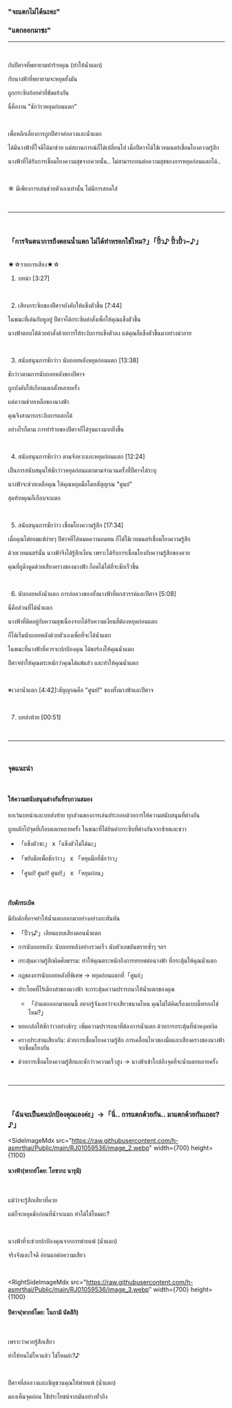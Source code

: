 <WideImageMdx src="https://raw.githubusercontent.com/h-asmrthai/Public/main/RJ01059536/image_4.webp" width={2200} height={200}>
    <h3 style={{ color: "rgb(245,230,145)" }}>"จะแตกไม่ได้นะคะ"</h3>
    <h3 style={{ color: "rgb(245,125,230)" }}>"แตกออกมาซะ"</h3>
</WideImageMdx>

---

<br />

กับปีศาจที่พยายามทำร้ายคุณ (ทำให้น้ำแตก)

กับนางฟ้าที่พยายามจะหยุดยั้งมัน

ถูกกระซิบถ้อยคำที่ขัดแย้งกัน

นี่คืองาน "ชักว่าวหยุดก่อนแตก"

<br />

เพื่อหลีกเลี่ยงการถูกปีศาจล่อลวงและน้ำแตก

ได้มีนางฟ้าที่ใจดีได้มาช่วย แต่สถานการณ์ก็ได้เปลี่ยนไป เมื่อปีศาจได้ใช้เวทมนตร์เชื่อมโยงความรู้สึก

นางฟ้าที่ได้รับการเชื่อมโยงความสุขจากควยนั้น.. ไม่สามารถทนต่อความสุขของการหยุดก่อนแตกได้..

<br />

☆ มีเพียงการเล่นช่วยตัวเองเท่านั้น ไม่มีการสอดใส่

<br />

---

<br />

### 「การจินตนาการถึงตอนน้ำแตก ไม่ได้ทำหรอกใช่ไหม?」「ปิ้ว♪ ปิ้วปิ้ว~♪」

<ImageMdx src="https://raw.githubusercontent.com/h-asmrthai/Public/main/RJ01059536/image_1.webp" width={1600} height={1200} />

<br />
★☆รายการเสียง★☆
<br />

1.  บทนำ [3:27]

<br />

2. เสียงกระซิบของปีศาจบังคับให้แข็งตัวขึ้น [7:44]

ในขณะที่เล่นกับหูอยู่ ปีศาจได้กระซิบคำสั่งเพื่อให้คุณแข็งตัวขึ้น

นางฟ้าตอบโต้ด้วยคำสั่งด้วยการให้ระงับการแข็งตัวลง แต่คุณก็แข็งตัวขึ้นมาอย่างน่าอาย

<br />

3. สนับสนุนการชักว่าว นับถอยหลังหยุดก่อนแตก [13:38]

ชักว่าวตามการนับถอยหลังของปีศาจ

ถูกบังคับให้เกือบแตกตั้งหลายครั้ง

แต่ความช่วยเหลือของนางฟ้า

คุณจึงสามารถระงับการแตกได้

อย่างไรก็ตาม การทำร้ายของปีศาจก็ได้รุนแรงมากยิ่งขึ้น

<br />

4. สนับสนุนการชักว่าว ตามจังหวะและหยุดก่อนแตก [12:24]

เป็นการสนับสนุนให้ชักว่าวหยุดก่อนแตกตามจำนวนครั้งที่ปีศาจได้ระบุ

นางฟ้าจะช่วยเหลือคุณ ให้คุณหยุดมือโดยสัญญาณ "ศูนย์"

สุดท้ายคุณก็เกือบจะแตก

<br />

5. สนับสนุนการชักว่าว เชื่อมโยงความรู้สึก [17:34]

เมื่อคุณไม่ยอมแพ้ง่ายๆ ปีศาจที่ได้หมดความอดทน ก็ได้ใช้เวทมนตร์เชื่อมโยงความรู้สึก

ด้วยเวทมนตร์นั้น นางฟ้าจึงได้รู้สึกเงี่ยน เพราะได้รับการเชื่อมโยงกับความรู้สึกของควย

คุณที่ถูดึงดูดด้วยเสียงครางของนางฟ้า ก็อดไม่ได้ที่จะชักเร็วขึ้น

<br />

6. นับถอยหลังน้ำแตก การล่อลวงของทั้งนางฟ้าที่ตกสวรรค์และปีศาจ [5:08]

นี่คือส่วนที่ได้น้ำแตก

นางฟ้าที่ติดอยู่กับความสุขเนื่องจากได้รับความเงี่ยนที่ต้องหยุดก่อนแตก

ก็ได้เริ่มนับถอยหลังด้วยตัวเองเพื่อที่จะได้น้ำแตก

ในขณะที่นางฟ้าที่ควรจะปกป้องคุณ ได้ขอร้องให้คุณน้ำแตก

ปีศาจทำให้คุณตระหนักว่าคุณได้แพ้แล้ว และทำให้คุณน้ำแตก

<br />

※เวลาน้ำแตก [4:42]:สัญญาณคือ "ศูนย์!" ของทั้งนางฟ้าและปีศาจ

<br />

7. บทส่งท้าย [00:51]

<br />

---

<br />

### จุดแนะนำ

<br />

#### ให้ความสนับสนุนต่างกันที่รบกวนสมอง

ยกเว้นบทนำและบทส่งท้าย ทุกส่วนของการเล่นประกอบด้วยการให้ความสนับสนุนที่ต่างกัน

ถูกผลักไปจุดที่เกือบแตกหลายครั้ง ในขณะที่ได้ยินคำกระซิบที่ต่างกันจากซ้ายและขวา

-   「แข็งตัวซะ」 x「แข็งตัวไม่ได้นะ」

-   「ขยับมือเพื่อชักว่าว」 x 「หยุดมือที่ชักว่าว」

-   「ศูนย์! ศูนย์! ศูนย์!」 x 「หยุดก่อน」

<br />

#### กับดักระเบิด

มีกับดักที่อาจทำให้น้ำแตกออกมาอย่างอย่างกะทันหัน

-   「ปิ้วๆ♪」เลียนแบบเสียงตอนน้ำแตก

-   การนับถอยหลัง: นับถอยหลังอย่างรวดเร็ว นับตัวเลขอันตรายซ้ำๆ ฯลฯ

-   กระตุ้นความรู้สึกผิดศีลธรรม: ทำให้คุณตระหนักถึงการทรยศต่อนางฟ้า ที่กระตุ้นให้คุณน้ำแตก

-   กฎของการนับถอยหลังที่พิเศษ → หยุดก่อนแตกที่「ศูนย์」

-   ประโยคที่ไร้เดียงสาของนางฟ้า จะกระตุ้นความปรารถนาให้น้ำแตกของคุณ

    -   「ถ้าแตกออกมาตอนนี้ อยากรู้จังเลยว่าจะเสียวขนาดไหน คุณไม่ได้คิดเรื่องแบบนี้หรอกใช่ไหม?」

-   หยอกล้อให้ชักว่าวอย่างช้าๆ: เพิ่มความปรารถนาที่ต้องการน้ำแตก ด้วยการกระตุ้นที่น่าหงุดหงิด

-   ครางประสานเสียงกัน: ด้วยการเชื่อมโยงความรู้สึก การเคลื่อนไหวของมือและเสียงครางของนางฟ้าจะเชื่อมโยงกัน

-   ด้วยการเชื่อมโยงความรู้สึกและชักว่าวความเร็วสูง → นางฟ้าเข้าใกล้ถึงจุดที่จะน้ำแตกหลายครั้ง

<br />

---

<br />

### 「ฉันจะเป็นคนปกป้องคุณเองค่ะ」→「นี่.. การแตกด้วยกัน.. มาแตกด้วยกันเถอะ?♪」

<SideImageMdx
    src="https://raw.githubusercontent.com/h-asmrthai/Public/main/RJ01059536/image_2.webp"
    width={700}
    height={1100}
>

#### นางฟ้า(พากย์โดย: โอซากะ นารุมิ)

<br />

แม้ว่าจะรู้สึกเสียวที่ควย

แต่ก็จะหยุดชักก่อนที่น้ำจะแตก ทำได้ใช่ไหมคะ?

<br />

นางฟ้าที่จะช่วยปกป้องคุณจากการพ่ายแพ้ (น้ำแตก)

จริงจังและใจดี อ่อนแอต่อความเสียว

</SideImageMdx>

<br />

<RightSideImageMdx
    src="https://raw.githubusercontent.com/h-asmrthai/Public/main/RJ01059536/image_3.webp"
    width={700}
    height={1100}
>
#### ปีศาจ(พากย์โดย: โนกามิ นัตสึกิ)
<br />

เพราะว่าควยรู้สึกเสียว

ทำให้ทนไม่ไหวแล้ว ใช่ไหมล่ะ?♪

<br />

ปีศาจที่ล่อลวงและเชิญชวนคุณให้พ่ายแพ้ (น้ำแตก)

มองเห็นจุดอ่อน ใช้ประโยชน์จากมันอย่างทั่วถึง

</RightSideImageMdx>
<br />
